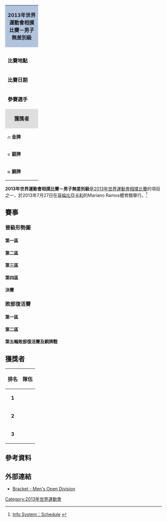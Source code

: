 {| class="toccolours" style="float: right; margin: 0 0 1em 1em; font-size: 90%;" width=220px
| colspan="2"  style="background:#b0c4de; text-align:center; height:30px;"| '''2013年世界運動會相撲比賽－男子無差別級'''
|-
|colspan="2" style="text-align: center;"|
|- style="vertical-align:top;"
|colspan=2|
|- style="vertical-align:top;"
| '''比賽地點'''
| {{flag|COL}}[[卡利|卡利]]
|- style="vertical-align:top;"
| '''比賽日期'''
| 2013年7月27日
|- style="vertical-align:top;"
|width=90|'''參賽選手'''
| 48<ref>實際上為43人。</ref>
|-
|colspan="2" style="background: #dedede; text-align: center;"|'''獲獎者'''
|- style="vertical-align:top;" 
|  style="font-size:90%; width:90px;"|[[Image:Gold_medal_blank.svg|10px]] '''金牌'''
| {{flagIOC2athlete|Naranbat Gankhuyag|MGL|2013年世界運動會}}
|-
|  style="font-size:90%; width:90px;"|[[Image:Silver_medal_blank.svg|10px]] '''銀牌'''
| {{flagIOC2athlete|Yevhen Kozliatin|UKR|2013年世界運動會}}
|-
|  style="font-size:90%; width:90px;"|[[Image:Bronze_medal_blank.svg|10px]] '''銅牌'''
| {{flagIOC2athlete|Vasilii Margiev|RUS|2013年世界運動會}}
|}

'''2013年世界運動會相撲比賽－男子無差別級'''是[[2013年世界運動會相撲比賽|2013年世界運動會相撲比賽]]的項目之一，於2013年7月27日在[[哥倫比亞|哥倫比亞]][[卡利|卡利]]的Mariano Ramos體育館舉行。<ref>[http://worldgames2013.sportresult.com/NH/en/300 Info System：Schedule] {{Wayback|url=http://worldgames2013.sportresult.com/NH/en/300 |date=20201123162148 }} {{en icon}}</ref>

== 賽事 ==
=== 晉級形勢圖 ===
==== 第一區 ====
{{16TeamBracket-Compact-NoSeeds-Byes
| RD1=六十四強賽
| RD2=三十二強賽
| RD3=十六強賽
| RD4=半準決賽
| RD4b=
| RD1-team01=
| RD1-score01=
| RD1-team02=
| RD1-score02=
| RD1-team03='''{{flagIOC2athlete|伊東良|JPN|2013年世界運動會}}'''
| RD1-score03='''勝'''
| RD1-team04=輪空
| RD1-score04=
| RD1-team05=
| RD1-score05=
| RD1-team06=
| RD1-score06=
| RD1-team07='''{{flagIOC2athlete|Kostiantyn Iermakov|UKR|2013年世界運動會}}'''
| RD1-score07='''勝'''
| RD1-team08={{flagIOC2athlete|Andrew Freund|USA|2013年世界運動會}}
| RD1-score08=
| RD1-team09=
| RD1-score09=
| RD1-team10=
| RD1-score10=
| RD1-team11={{flagIOC2athlete|Joshua Petersen|USA|2013年世界運動會}}
| RD1-score11=
| RD1-team12='''{{flagIOC2athlete|蔡瑋倫|TPE|2013年世界運動會}}'''
| RD1-score12='''勝'''
| RD1-team13=
| RD1-score13=
| RD1-team14=
| RD1-score14=
| RD1-team15=輪空
| RD1-score15=
| RD1-team16='''{{flagIOC2athlete|Alan Karayev|RUS|2013年世界運動會}}'''
| RD1-score16='''勝'''
| RD2-team01='''{{flagIOC2athlete|Byambajav Ulambayar|MGL|2013年世界運動會}}'''
| RD2-score01='''勝'''
| RD2-team02={{flagIOC2athlete|伊東良|JPN|2013年世界運動會}}
| RD2-score02=
| RD2-team03={{flagIOC2athlete|Bernardo Videla|ARG|2013年世界運動會}}
| RD2-score03=
| RD2-team04='''{{flagIOC2athlete|Kostiantyn Iermakov|UKR|2013年世界運動會}}'''
| RD2-score04='''勝'''
| RD2-team05={{flagIOC2athlete|Joseph Saunders|AUS|2013年世界運動會}}
| RD2-score05=
| RD2-team06='''{{flagIOC2athlete|蔡瑋倫|TPE|2013年世界運動會}}'''
| RD2-score06='''勝'''
| RD2-team07={{flagIOC2athlete|Mario Frabetti|BRA|2013年世界運動會}}
| RD2-score07=
| RD2-team08='''{{flagIOC2athlete|Alan Karayev|RUS|2013年世界運動會}}'''
| RD2-score08='''勝'''
| RD3-team01='''{{flagIOC2athlete|Byambajav Ulambayar|MGL|2013年世界運動會}}'''
| RD3-score01='''勝'''
| RD3-team02={{flagIOC2athlete|Kostiantyn Iermakov|UKR|2013年世界運動會}}
| RD3-score02=
| RD3-team03={{flagIOC2athlete|蔡瑋倫|TPE|2013年世界運動會}}
| RD3-score03=
| RD3-team04='''{{flagIOC2athlete|Alan Karayev|RUS|2013年世界運動會}}'''
| RD3-score04='''勝'''
| RD4-team01={{flagIOC2athlete|Byambajav Ulambayar|MGL|2013年世界運動會}}
| RD4-score01=
| RD4-team02='''{{flagIOC2athlete|Alan Karayev|RUS|2013年世界運動會}}'''
| RD4-score02='''勝'''
| RD4b-team01=
| RD4b-score01=
| RD4b-team02=
| RD4b-score02=
}}

==== 第二區 ====
{{16TeamBracket-Compact-NoSeeds-Byes
| RD1=六十四強賽
| RD2=三十二強賽
| RD3=十六強賽
| RD4=半準決賽
| RD4b=
| RD1-team01=
| RD1-score01=
| RD1-team02=
| RD1-score02=
| RD1-team03='''{{flagIOC2athlete|Roger Heffernan Jr.|USA|2013年世界運動會}}'''
| RD1-score03='''勝'''
| RD1-team04=輪空
| RD1-score04=
| RD1-team05=
| RD1-score05=
| RD1-team06=
| RD1-score06=
| RD1-team07='''{{flagIOC2athlete|Batyr Altyev|RUS|2013年世界運動會}}'''
| RD1-score07='''勝'''
| RD1-team08={{flagIOC2athlete|江政安|TPE|2013年世界運動會}}
| RD1-score08=
| RD1-team09=
| RD1-score09=
| RD1-team10=
| RD1-score10=
| RD1-team11={{flagIOC2athlete|Stiliyan Georgiev|BUL|2013年世界運動會}}
| RD1-score11=
| RD1-team12='''{{flagIOC2athlete|Yevhen Kozliatin|UKR|2013年世界運動會}}'''
| RD1-score12='''勝'''
| RD1-team13=
| RD1-score13=
| RD1-team14=
| RD1-score14=
| RD1-team15={{flagIOC2athlete|Aron Rozum|POL|2013年世界運動會}}
| RD1-score15=
| RD1-team16='''{{flagIOC2athlete|Mohamed Elsaid|EGY|2013年世界運動會}}'''
| RD1-score16='''勝'''
| RD2-team01={{flagIOC2athlete|Midat Kurbedinov|UKR|2013年世界運動會}}
| RD2-score01=
| RD2-team02='''{{flagIOC2athlete|Roger Heffernan Jr.|USA|2013年世界運動會}}'''
| RD2-score02='''勝'''
| RD2-team03={{flagIOC2athlete|Cassio Joaquim|BRA|2013年世界運動會}}
| RD2-score03=
| RD2-team04='''{{flagIOC2athlete|Batyr Altyev|RUS|2013年世界運動會}}'''
| RD2-score04='''勝'''
| RD2-team05={{flagIOC2athlete|Natsagdorj Dugersuren|MGL|2013年世界運動會}}
| RD2-score05=
| RD2-team06='''{{flagIOC2athlete|Yevhen Kozliatin|UKR|2013年世界運動會}}'''
| RD2-score06='''勝'''
| RD2-team07={{flagIOC2athlete|Angel Gonzalez|VEN|2013年世界運動會}}
| RD2-score07=
| RD2-team08='''{{flagIOC2athlete|Mohamed Elsaid|EGY|2013年世界運動會}}'''
| RD2-score08='''勝'''
| RD3-team01={{flagIOC2athlete|Roger Heffernan Jr.|USA|2013年世界運動會}}
| RD3-score01=
| RD3-team02='''{{flagIOC2athlete|Batyr Altyev|RUS|2013年世界運動會}}'''
| RD3-score02='''勝'''
| RD3-team03='''{{flagIOC2athlete|Yevhen Kozliatin|UKR|2013年世界運動會}}'''
| RD3-score03='''勝'''
| RD3-team04={{flagIOC2athlete|Mohamed Elsaid|EGY|2013年世界運動會}}
| RD3-score04=
| RD4-team01={{flagIOC2athlete|Batyr Altyev|RUS|2013年世界運動會}}
| RD4-score01=
| RD4-team02='''{{flagIOC2athlete|Yevhen Kozliatin|UKR|2013年世界運動會}}'''
| RD4-score02='''勝'''
| RD4b-team01=
| RD4b-score01=
| RD4b-team02=
| RD4b-score02=
}}

==== 第三區 ====
{{16TeamBracket-Compact-NoSeeds-Byes
| RD1=六十四強賽
| RD2=三十二強賽
| RD3=十六強賽
| RD4=半準決賽
| RD4b=
| RD1-team01=
| RD1-score01=
| RD1-team02=
| RD1-score02=
| RD1-team03='''{{flagIOC2athlete|Oleksandr Gordienko|UKR|2013年世界運動會}}'''
| RD1-score03='''勝'''
| RD1-team04=輪空
| RD1-score04=
| RD1-team05=
| RD1-score05=
| RD1-team06=
| RD1-score06=
| RD1-team07={{flagIOC2athlete|Kelly Gneiting|USA|2013年世界運動會}}
| RD1-score07=
| RD1-team08='''{{flagIOC2athlete|Ricardo Aoyama|BRA|2013年世界運動會}}'''
| RD1-score08='''勝'''
| RD1-team09=
| RD1-score09=
| RD1-team10=
| RD1-score10=
| RD1-team11='''{{flagIOC2athlete|Robert Daniel|USA|2013年世界運動會}}'''
| RD1-score11='''勝'''
| RD1-team12=輪空
| RD1-score12=
| RD1-team13=
| RD1-score13=
| RD1-team14=
| RD1-score14=
| RD1-team15='''{{flagIOC2athlete|Usukhbayar Ochirkhuu|MGL|2013年世界運動會}}'''
| RD1-score15='''勝'''
| RD1-team16={{flagIOC2athlete|王皇文|TPE|2013年世界運動會}}
| RD1-score16=
| RD2-team01={{flagIOC2athlete|松永六十四|JPN|2013年世界運動會}}
| RD2-score01=
| RD2-team02='''{{flagIOC2athlete|Oleksandr Gordienko|UKR|2013年世界運動會}}'''
| RD2-score02='''勝'''
| RD2-team03='''{{flagIOC2athlete|Gantugs Rentsendorj|MGL|2013年世界運動會}}'''
| RD2-score03='''勝'''
| RD2-team04={{flagIOC2athlete|Ricardo Aoyama|BRA|2013年世界運動會}}
| RD2-score04=
| RD2-team05='''{{flagIOC2athlete|El-Sayed El Azazi|EGY|2013年世界運動會}}'''
| RD2-score05='''勝'''
| RD2-team06={{flagIOC2athlete|Robert Daniel|USA|2013年世界運動會}}
| RD2-score06=
| RD2-team07={{flagIOC2athlete|Juan Castro|VEN|2013年世界運動會}}
| RD2-score07=
| RD2-team08='''{{flagIOC2athlete|Usukhbayar Ochirkhuu|MGL|2013年世界運動會}}'''
| RD2-score08='''勝'''
| RD3-team01={{flagIOC2athlete|Oleksandr Gordienko|UKR|2013年世界運動會}}
| RD3-score01=
| RD3-team02='''{{flagIOC2athlete|Gantugs Rentsendorj|MGL|2013年世界運動會}}'''
| RD3-score02='''勝'''
| RD3-team03={{flagIOC2athlete|El-Sayed El Azazi|EGY|2013年世界運動會}}
| RD3-score03=
| RD3-team04='''{{flagIOC2athlete|Usukhbayar Ochirkhuu|MGL|2013年世界運動會}}'''
| RD3-score04='''勝'''
| RD4-team01='''{{flagIOC2athlete|Gantugs Rentsendorj|MGL|2013年世界運動會}}'''
| RD4-score01='''勝'''
| RD4-team02={{flagIOC2athlete|Usukhbayar Ochirkhuu|MGL|2013年世界運動會}}
| RD4-score02=
| RD4b-team01=
| RD4b-score01=
| RD4b-team02=
| RD4b-score02=
}}

==== 第四區 ====
{{16TeamBracket-Compact-NoSeeds-Byes
| RD1=六十四強賽
| RD2=三十二強賽
| RD3=十六強賽
| RD4=半準決賽
| RD4b=
| RD1-team01=
| RD1-score01=
| RD1-team02=
| RD1-score02=
| RD1-team03='''{{flagIOC2athlete|Oleksandr Veresiuk|UKR|2013年世界運動會}}'''
| RD1-score03='''勝'''
| RD1-team04={{flagIOC2athlete|Colton Runyan|USA|2013年世界運動會}}
| RD1-score04=
| RD1-team05=
| RD1-score05=
| RD1-team06=
| RD1-score06=
| RD1-team07='''{{flagIOC2athlete|Naranbat Gankhuyag|MGL|2013年世界運動會}}'''
| RD1-score07='''勝'''
| RD1-team08={{flagIOC2athlete|Vasilii Margiev|RUS|2013年世界運動會}}
| RD1-score08=
| RD1-team09=
| RD1-score09=
| RD1-team10=
| RD1-score10=
| RD1-team11={{flagIOC2athlete|Dmytro Slepchenko|UKR|2013年世界運動會}}
| RD1-score11=
| RD1-team12='''{{flagIOC2athlete|Mohamed Kamal|EGY|2013年世界運動會}}'''
| RD1-score12='''勝'''
| RD1-team13=
| RD1-score13=
| RD1-team14=
| RD1-score14=
| RD1-team15={{flagIOC2athlete|Trent Sabo|USA|2013年世界運動會}}
| RD1-score15=
| RD1-team16='''{{flagIOC2athlete|Gabriel Wakita|ARG|2013年世界運動會}}'''
| RD1-score16='''勝'''
| RD2-team01={{flagIOC2athlete|Chistiano Silva|BRA|2013年世界運動會}}
| RD2-score01=
| RD2-team02='''{{flagIOC2athlete|Oleksandr Veresiuk|UKR|2013年世界運動會}}'''
| RD2-score02='''勝'''
| RD2-team03={{flagIOC2athlete|Andrzej Mazurek|POL|2013年世界運動會}}
| RD2-score03=
| RD2-team04='''{{flagIOC2athlete|Naranbat Gankhuyag|MGL|2013年世界運動會}}'''
| RD2-score04='''勝'''
| RD2-team05='''{{flagIOC2athlete|川口達磨|JPN|2013年世界運動會}}'''
| RD2-score05='''勝'''
| RD2-team06={{flagIOC2athlete|Mohamed Kamal|EGY|2013年世界運動會}}
| RD2-score06=
| RD2-team07='''{{flagIOC2athlete|Wagner Higuchi|BRA|2013年世界運動會}}'''
| RD2-score07='''勝'''
| RD2-team08={{flagIOC2athlete|Gabriel Wakita|ARG|2013年世界運動會}}
| RD2-score08=
| RD3-team01={{flagIOC2athlete|Oleksandr Veresiuk|UKR|2013年世界運動會}}
| RD3-score01=
| RD3-team02='''{{flagIOC2athlete|Naranbat Gankhuyag|MGL|2013年世界運動會}}'''
| RD3-score02='''勝'''
| RD3-team03='''{{flagIOC2athlete|川口達磨|JPN|2013年世界運動會}}'''
| RD3-score03='''勝'''
| RD3-team04={{flagIOC2athlete|Wagner Higuchi|BRA|2013年世界運動會}}
| RD3-score04=
| RD4-team01='''{{flagIOC2athlete|Naranbat Gankhuyag|MGL|2013年世界運動會}}'''
| RD4-score01='''勝'''
| RD4-team02={{flagIOC2athlete|川口達磨|JPN|2013年世界運動會}}
| RD4-score02=
| RD4b-team01=
| RD4b-score01=
| RD4b-team02=
| RD4b-score02=
}}

==== 決賽 ====
{{4TeamBracket-Compact-NoSeeds-Byes
| RD1=準決賽
| RD2=金牌戰
| RD2b=
| RD1-team01={{flagIOC2athlete|Alan Karayev|RUS|2013年世界運動會}}
| RD1-score01=
| RD1-team02='''{{flagIOC2athlete|Yevhen Kozliatin|UKR|2013年世界運動會}}'''
| RD1-score02='''勝'''
| RD1-team03={{flagIOC2athlete|Gantugs Rentsendorj|MGL|2013年世界運動會}}
| RD1-score03=
| RD1-team04='''{{flagIOC2athlete|Naranbat Gankhuyag|MGL|2013年世界運動會}}'''
| RD1-score04='''勝'''
| RD2-team01={{flagIOC2athlete|Yevhen Kozliatin|UKR|2013年世界運動會}}
| RD2-score01=
| RD2-team02='''{{flagIOC2athlete|Naranbat Gankhuyag|MGL|2013年世界運動會}}'''
| RD2-score02='''勝'''
| RD2b-team01=
| RD2b-score01=
| RD2b-team02=
| RD2b-score02=
}}

=== 敗部復活賽 ===
==== 第一區 ====
{{16TeamBracket-Compact-NoSeeds-Byes
| RD1=第一輪敗部復活賽
| RD2=第二輪敗部復活賽
| RD3=第三輪敗部復活賽
| RD4=第四輪敗部復活賽
| RD4b=
| RD1-team01=
| RD1-score01=
| RD1-team02=
| RD1-score02=
| RD1-team03=
| RD1-score03=
| RD1-team04=
| RD1-score04=
| RD1-team05=
| RD1-score05=
| RD1-team06=
| RD1-score06=
| RD1-team07='''{{flagIOC2athlete|Mario Frabetti|BRA|2013年世界運動會}}'''
| RD1-score07='''勝'''
| RD1-team08=輪空
| RD1-score08=
| RD1-team09=
| RD1-score09=
| RD1-team10=
| RD1-score10=
| RD1-team11=
| RD1-score11=
| RD1-team12='
| RD1-score12=
| RD1-team13=
| RD1-score13=
| RD1-team14=
| RD1-score14=
| RD1-team15='''{{flagIOC2athlete|Natsagdorj Dugersuren|MGL|2013年世界運動會}}'''
| RD1-score15='''勝'''
| RD1-team16={{flagIOC2athlete|Stiliyan Georgiev|BUL|2013年世界運動會}}
| RD1-score16=
| RD2-team01=
| RD2-score01=
| RD2-team02=
| RD2-score02=
| RD2-team03='''{{flagIOC2athlete|蔡瑋倫|TPE|2013年世界運動會}}'''
| RD2-score03='''勝'''
| RD2-team04={{flagIOC2athlete|Mario Frabetti|BRA|2013年世界運動會}}
| RD2-score04=
| RD2-team05=
| RD2-score05=
| RD2-team06=
| RD2-score06=
| RD2-team07={{flagIOC2athlete|Mohamed Elsaid|EGY|2013年世界運動會}}
| RD2-score07=
| RD2-team08='''{{flagIOC2athlete|Natsagdorj Dugersuren|MGL|2013年世界運動會}}'''
| RD2-score08='''勝'''
| RD3-team01='''{{flagIOC2athlete|Byambajav Ulambayar|MGL|2013年世界運動會}}'''
| RD3-score01='''勝'''
| RD3-team02={{flagIOC2athlete|蔡瑋倫|TPE|2013年世界運動會}}
| RD3-score02=
| RD3-team03={{flagIOC2athlete|Batyr Altyev|RUS|2013年世界運動會}}
| RD3-score03=
| RD3-team04='''{{flagIOC2athlete|Natsagdorj Dugersuren|MGL|2013年世界運動會}}'''
| RD3-score04='''勝'''
| RD4-team01='''{{flagIOC2athlete|Byambajav Ulambayar|MGL|2013年世界運動會}}'''
| RD4-score01='''勝'''
| RD4-team02={{flagIOC2athlete|Natsagdorj Dugersuren|MGL|2013年世界運動會}}
| RD4-score02=
| RD4b-team01=
| RD4b-score01=
| RD4b-team02=
| RD4b-score02=
}}

==== 第二區 ====
{{16TeamBracket-Compact-NoSeeds-Byes
| RD1=第一輪敗部復活賽
| RD2=第二輪敗部復活賽
| RD3=第三輪敗部復活賽
| RD4=第四輪敗部復活賽
| RD4b=
| RD1-team01=
| RD1-score01=
| RD1-team02=
| RD1-score02=
| RD1-team03=
| RD1-score03=
| RD1-team04=
| RD1-score04=
| RD1-team05=
| RD1-score05=
| RD1-team06=
| RD1-score06=
| RD1-team07='''{{flagIOC2athlete|Ricardo Aoyama|BRA|2013年世界運動會}}'''
| RD1-score07='''勝'''
| RD1-team08=輪空
| RD1-score08=
| RD1-team09=
| RD1-score09=
| RD1-team10=
| RD1-score10=
| RD1-team11=
| RD1-score11=
| RD1-team12='
| RD1-score12=
| RD1-team13=
| RD1-score13=
| RD1-team14=
| RD1-score14=
| RD1-team15={{flagIOC2athlete|Andrzej Mazurek|POL|2013年世界運動會}}
| RD1-score15=
| RD1-team16='''{{flagIOC2athlete|Vasilii Margiev|RUS|2013年世界運動會}}'''
| RD1-score16='''勝'''
| RD2-team01=
| RD2-score01=
| RD2-team02=
| RD2-score02=
| RD2-team03='''{{flagIOC2athlete|Oleksandr Gordienko|UKR|2013年世界運動會}}'''
| RD2-score03='''勝'''
| RD2-team04={{flagIOC2athlete|Ricardo Aoyama|BRA|2013年世界運動會}}
| RD2-score04=
| RD2-team05=
| RD2-score05=
| RD2-team06=
| RD2-score06=
| RD2-team07={{flagIOC2athlete|Oleksandr Veresiuk|UKR|2013年世界運動會}}
| RD2-score07=
| RD2-team08='''{{flagIOC2athlete|Vasilii Margiev|RUS|2013年世界運動會}}'''
| RD2-score08='''勝'''
| RD3-team01='''{{flagIOC2athlete|Usukhbayar Ochirkhuu|MGL|2013年世界運動會}}'''
| RD3-score01='''勝'''
| RD3-team02={{flagIOC2athlete|Oleksandr Gordienko|UKR|2013年世界運動會}}
| RD3-score02=
| RD3-team03={{flagIOC2athlete|川口達磨|JPN|2013年世界運動會}}
| RD3-score03=
| RD3-team04='''{{flagIOC2athlete|Vasilii Margiev|RUS|2013年世界運動會}}'''
| RD3-score04='''勝'''
| RD4-team01={{flagIOC2athlete|Usukhbayar Ochirkhuu|MGL|2013年世界運動會}}
| RD4-score01=
| RD4-team02='''{{flagIOC2athlete|Vasilii Margiev|RUS|2013年世界運動會}}'''
| RD4-score02='''勝'''
| RD4b-team01=
| RD4b-score01=
| RD4b-team02=
| RD4b-score02=
}}

==== 第五輪敗部復活賽及銅牌戰 ====
{{4TeamBracket-Compact-NoSeeds-Byes
| RD1=第五輪敗部復活賽
| RD2=銅牌戰
| RD2b=
| RD1-team01={{flagIOC2athlete|Gantugs Rentsendorj|MGL|2013年世界運動會}}
| RD1-score01=
| RD1-team02='''{{flagIOC2athlete|Byambajav Ulambayar|MGL|2013年世界運動會}}'''
| RD1-score02='''勝'''
| RD1-team03={{flagIOC2athlete|Alan Karayev|RUS|2013年世界運動會}}
| RD1-score03=
| RD1-team04='''{{flagIOC2athlete|Vasilii Margiev|RUS|2013年世界運動會}}'''
| RD1-score04='''勝'''
| RD2-team01={{flagIOC2athlete|Byambajav Ulambayar|MGL|2013年世界運動會}}
| RD2-score01=
| RD2-team02='''{{flagIOC2athlete|Vasilii Margiev|RUS|2013年世界運動會}}'''
| RD2-score02='''勝'''
| RD2b-team01=
| RD2b-score01=
| RD2b-team02=
| RD2b-score02=
}}

== 獲獎者 ==
{| class="wikitable" style="margin: 0 auto;"
|-
!排名
!隊伍
|- bgcolor=gold
|align=center|'''1'''
|align=left|{{flagIOC2athlete|[[Naranbat_Gankhuyag|Naranbat Gankhuyag]]|MGL|2013年世界運動會}}
|- bgcolor=silver
|align=center|'''2'''
|align=left|{{flagIOC2athlete|[[Yevhen_Kozliatin|Yevhen Kozliatin]]|UKR|2013年世界運動會}}
|- bgcolor=#cc9966
|align=center|'''3'''
|align=left|{{flagIOC2athlete|[[Vasilii_Margiev|Vasilii Margiev]]|RUS|2013年世界運動會}}
|}

== 參考資料 ==
{{reflist}}

== 外部連結 ==
* [http://worldgames2013.sportresult.com/NH/en/300/Comp/Info/SU/Bracket/SUM004000 Bracket - Men's Open Division]{{Wayback|url=http://worldgames2013.sportresult.com/NH/en/300/Comp/Info/SU/Bracket/SUM004000 |date=20181005120327 }} {{en icon}}

[[Category:2013年世界運動會|Category:2013年世界運動會]]